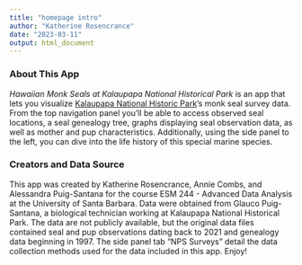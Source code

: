 ```yaml
---
title: "homepage intro"
author: "Katherine Rosencrance"
date: "2023-03-11"
output: html_document
---
```

### About This App


*Hawaiian Monk Seals at Kalaupapa National Historical Park* is an app that lets you visualize [Kalaupapa National Historic Park](https://www.nps.gov/kala/index.htm)'s monk seal survey data. From the top navigation panel you'll be able to access observed seal locations, a seal genealogy tree, graphs displaying seal observation data, as well as mother and pup characteristics. Additionally, using the side panel to the left, you can dive into the life history of this special marine species.

### Creators and Data Source


This app was created by Katherine Rosencrance, Annie Combs, and Alessandra Puig-Santana for the course ESM 244 - Advanced Data Analysis at the University of Santa Barbara. Data were obtained from Glauco Puig-Santana, a biological technician working at Kalaupapa National Historical Park. The data are not publicly available, but the original data files contained seal and pup observations dating back to 2021 and genealogy data beginning in 1997. The side panel tab "NPS Surveys" detail the data collection methods used for the data included in this app. Enjoy!

